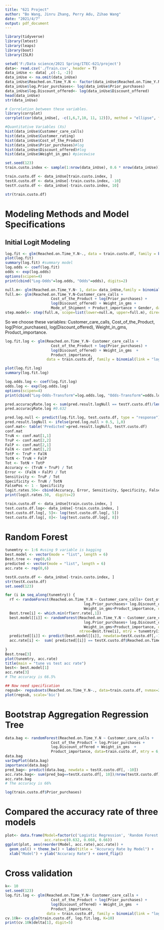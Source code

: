 ---
title: "621 Project"
author: "Bo Wang, Jinru Zhang, Perry Adu, Zihao Wang"
date: "2021/4/7"
output: pdf_document
---



```{r}
library(tidyverse)
library(lmtest)
library(leaps)
library(boot)
library(ISLR)
```


```{r}
setwd('F:/Data science/2021 Spring/ITEC-621/project')
data<- read.csv('./Train.csv', header = T)
data_inUse <- data[ ,c(-1, -2)]
data_inUse <- na.omit(data_inUse)
data_inUse$Reached.on.Time_Y.N <- factor(data_inUse$Reached.on.Time_Y.N)
data_inUse$log.Prior_purchases<- log(data_inUse$Prior_purchases)
data_inUse$log.Discount_offered<- log(data_inUse$Discount_offered)
head(data_inUse)
str(data_inUse)

```

```{r}
# Correlation between these variables.
library(corrplot)
corrplot(cor(data_inUse[, -c(1,6,7,10, 11, 12)]), method = "ellipse", type = "upper", order = "hclust", tl.col = "black", tl.srt = 45, addCoef.col = "grey")
```

```{r}
#Quantitative Variables (Xs)
hist(data_inUse$Customer_care_calls)
hist(data_inUse$Customer_rating)
hist(data_inUse$Cost_of_the_Product)
hist(data_inUse$Prior_purchases)#log
hist(data_inUse$Discount_offered)#log 
hist(data_inUse$Weight_in_gms) #piecewise
```


```{r}
set.seed(123)
train.custo.index <- sample(1:nrow(data_inUse), 0.6 * nrow(data_inUse))

train.custo.df <- data_inUse[train.custo.index, ]
testX.custo.df <- data_inUse[-train.custo.index, -10]
testY.custo.df <- data_inUse[-train.custo.index, 10]

str(train.custo.df)
```

# Modeling Methods and Model Specifications
## Initial Logit Modeling

```{r}
log.fit <- glm(Reached.on.Time_Y.N~., data = train.custo.df, family = binomial(link = "logit"))
plot(log.fit)
summary(log.fit) #summary model
log.odds <- coef(log.fit) 
odds <- exp(log.odds)
options(scipen=4) 
print(cbind("Log-Odds"=log.odds, "Odds"=odds), digits=2)
```

```{r}
null.m<- glm(Reached.on.Time_Y.N~ 1, data= data_inUse,family = binomial(link = "logit"))
full.m<- glm(Reached.on.Time_Y.N~Customer_care_calls +   
                     Cost_of_the_Product + log(Prior_purchases) + 
                     log(Discount_offered) + Weight_in_gms +  
                     Mode_of_Shipment + Product_importance + Gender, data= data_inUse, family = binomial(link = "logit"))
step.model<- step(full.m, scope=list(lower=null.m, upper=full.m), direction = 'backward', test='F')
```
So we choose these variables: Customer_care_calls,  Cost_of_the_Product, log(Prior_purchases), log(Discount_offered), Weight_in_gms, Product_importance.

```{r}
log.fit.log <- glm(Reached.on.Time_Y.N~ Customer_care_calls +  
                     Cost_of_the_Product + log(Prior_purchases) + 
                     log(Discount_offered) + Weight_in_gms  + 
                     Product_importance, 
                   data = train.custo.df, family = binomial(link = "logit"))

plot(log.fit.log)
summary(log.fit.log)
```

```{r}
log.odds.log <- coef(log.fit.log) 
odds.log <- exp(log.odds.log)
options(scipen=4) 
print(cbind("Log-Odds-Transform"=log.odds.log, "Odds-Transform"=odds.log), digits=2)

pred.accuracyRate.log <- sum(pred.result.logNull == testY.custo.df)/length(pred.result.logNull)
pred.accuracyRate.log #0.632


```

```{r}
pred.log.null <- predict(log.fit.log, test.custo.df, type = "response")
pred.result.logNull <- ifelse(pred.log.null > 0.5, 1,0)
conf.mat<- table('Predicted'=pred.result.logNull, testY.custo.df)
conf.mat
TruN <- conf.mat[1,1] 
TruP <- conf.mat[2,2] 
FalP <- conf.mat[2,1] 
FalN <- conf.mat[1,2]
TotP <- TruP + FalN 
TotN <- TruN + FalP 
Tot <- TotN + TotP 
Accuracy <- (TruN + TruP) / Tot
Error <- (FalN + FalP) / Tot
Sensitivity <- TruP / Tot
Specificity <- TruN / TotN
FalsePos <- 1 - Specificity
logit.rates.50<- cbind(Accuracy, Error, Sensitivity, Specificity, FalsePos)
print(logit.rates.50,  digits=2)
```


```{r}
train.custo.df <- data_inUse[train.custo.index, ]
test.custo.df.log<- data_inUse[-train.custo.index, ]
test.custo.df.log[, 5]<- log(test.custo.df.log[, 5])
test.custo.df.log[, 8]<- log(test.custo.df.log[, 8])
```


# Random Forest
```{r}
tunemtry <- 1:6 #using 9 variable is bagging
best.model <- vector(mode = "list", length = 6)
Best.tree <- rep(0,6)
predicted <- vector(mode = "list", length = 6)
acc.rate <- rep(0,6)

testX.custo.df <- data_inUse[-train.custo.index, ]
str(testX.custo.df)
set.seed(123)

for (i in seq_along(tunemtry)) {
  rf <- randomForest(Reached.on.Time_Y.N ~ Customer_care_calls+ Cost_of_the_Product+
                                    log.Prior_purchases+ log.Discount_offered+
                                    Weight_in_gms+Product_importance, data=train.custo.df, ntree=500, mtry = tunemtry[i])
  Best.tree[i] <- which.min(rf$err.rate[,1])
  best.model[[i]] <- randomForest(Reached.on.Time_Y.N ~ Customer_care_calls+ Cost_of_the_Product+
                                    log.Prior_purchases+ log.Discount_offered+
                                    Weight_in_gms+Product_importance, data=train.custo.df, 
                                  ntree=Best.tree[i], mtry = tunemtry[i])
  predicted[[i]] <- predict(best.model[[i]], newdata=testX.custo.df[,-10])
  acc.rate[i] <-  sum( predicted[[i]] == testX.custo.df$Reached.on.Time_Y.N ) / nrow(testX.custo.df)
  
}
Best.tree[3]
plot(tunemtry, acc.rate)
title(main = "tune vs test acc rate")
best<- best.model[1]
acc.rate[3]
# The accuracy is 66.5%
```


```{r}
## Now need specification
regsub<- regsubsets(Reached.on.Time_Y.N~., data=train.custo.df, nvmax=20, method='backward')
plot(regsub, scale='bic')
```

# Bootstrap Aggregation Regression Tree
```{r}
data.bag <- randomForest(Reached.on.Time_Y.N ~ Customer_care_calls +   
                     Cost_of_the_Product + log.Prior_purchases + 
                     log.Discount_offered + Weight_in_gms  + 
                     Product_importance, data=train.custo.df, mtry = 6, importance=T)
data.bag
varImpPlot(data.bag) 
importance(data.bag)
pred_bag<- predict(data.bag, newdata = testX.custo.df[, -10])
acc.rate.bag<- sum(pred_bag==testX.custo.df[, 10])/nrow(testX.custo.df)
acc.rate.bag
# The accuracy is 66%
```
```{r}
log(train.custo.df$Prior_purchases)
```

# Compared the accuracy rate of three models
```{r}
plot<- data.frame(Model=factor(c('Logistic Regression', 'Random Forest', 'Bootstrap Aggregation Regression Tree')),
                  acc.rate=c(0.632, 0.668, 0.66))
ggplot(plot, aes(reorder(Model, acc.rate),acc.rate)) + 
  geom_col() + theme_bw() + labs(title = "Accuracy Rate by Model") + 
  xlab("Model") + ylab("Accuracy Rate") + coord_flip()
```

# Cross validation
```{r}
k<- 10
set.seed(123)
log.fit.log <- glm(Reached.on.Time_Y.N~ Customer_care_calls +  
                     Cost_of_the_Product + log(Prior_purchases) + 
                     log(Discount_offered) + Weight_in_gms  + 
                     Product_importance, 
                   data = train.custo.df, family = binomial(link = "logit"))
cv.10k<- cv.glm(train.custo.df, log.fit.log, K=10)
print(cv.10k$delta[1], digit=5)
```
